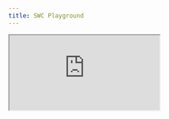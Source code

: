 ```yaml
---
title: SWC Playground
---
```


<iframe
  src="https://play.swc.rs"
  style={{
    width: '100%',
    height: 'calc(100vh - 64px - 6px - 20px - 10rem)',
    border: 0,
    overflow: 'hidden',
    background: 'rgb(21, 21, 21)'
  }}
  title="SWC Playground"
  allow="accelerometer; ambient-light-sensor; camera; encrypted-media; geolocation; gyroscope; hid; microphone; midi; payment; usb; vr; xr-spatial-tracking; clipboard-write"
  sandbox="allow-autoplay allow-forms allow-modals allow-popups allow-presentation allow-same-origin allow-scripts"
/>
